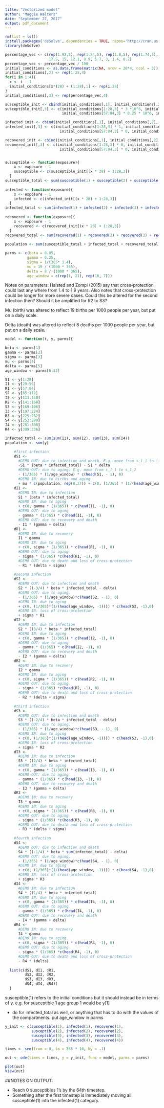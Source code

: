 ```yaml
---
title: "Vectorized model"
author: "Maggie Walters"
date: "September 27, 2017"
output: pdf_document
---
```

```r
rm(list = ls())
install.packages('deSolve', dependencies = TRUE, repos='http://cran.us.r-project.org')
library(deSolve)

```

```r
percentage_vec <- c(rep(1.92,5), rep(1.84,5), rep(1.8,5), rep(1.74,5),
                    17.5, 15, 12.1, 8.9, 5.7, 3, 1.4, 0.2)
percentage_vec <- percentage_vec / 100
initial_conditions <- as.data.frame(matrix(NA, nrow = 28*4, ncol = 3))
initial_conditions[,2] <- rep(1:28,4)
for(i in 1:4){
  x <- i - 1
  initial_conditions[x*(28) + (1:28),1] <- rep(i,28)
}
initial_conditions[,3] <- rep(percentage_vec,4)

susceptible_init <- cbind(initial_conditions[,1], initial_conditions[,2], rep(NA, 112))
susceptible_init[,3] <- c(initial_conditions[1:28,3] * 3 *10^6, initial_conditions[29:56,3] * 1.5 * 10^6, 
                          initial_conditions[57:84,3] * 0.25 * 10^6, initial_conditions[85:112,3] * 0.24 * 10^6)

infected_init <- cbind(initial_conditions[,1], initial_conditions[,2], rep(NA, 112))
infected_init[,3] <- c(initial_conditions[1:28,3] * 1, initial_conditions[29:56,3] * 0, 
                         initial_conditions[57:84,3] * 0, initial_conditions[85:112,3] * 0)

recovered_init <- cbind(initial_conditions[,1], initial_conditions[,2], rep(NA, 112))
recovered_init[,3] <- c(initial_conditions[1:28,3] * 0, initial_conditions[29:56,3] * 0, 
                         initial_conditions[57:84,3] * 0, initial_conditions[85:112,3] * 0)


susceptible <- function(exposure){
    x <- exposure - 1
    susceptible <- c(susceptible_init[(x * 28) + 1:28,3])
  }
susceptible_total <- sum(susceptible(1) + susceptible(2) + susceptible(3) + susceptible(4))
  
infected <- function(exposure){
    x <- exposure - 1
    infected <- c(infected_init[(x * 28) + 1:28,3])
  } 
infected_total <- sum(infected(1) + infected(2) + infected(3) + infected(4))
  
recovered <- function(exposure){
    x <- exposure - 1
    recovered <- c(recovered_init[(x * 28) + 1:28,3])
  } 
recovered_total <- sum(recovered(1) + recovered(2) + recovered(3) + recovered(4))
  
population <- sum(susceptible_total + infected_total + recovered_total)

parms <- c(beta = 0.05,
          gamma = 0.25,
          sigma = 1/(365* 1.4),
          mu = 19 / (1000 * 365),
          delta = 8 / (1000 * 365),
          age_window = c(rep(1, 21), rep(10, 7)))


```

Notes on parameters:
Halsted and Zompi (2015) say that cross-protection could last any where from 1.4 to 1.9 years. Also notes that cross-protection could be longer for more severe cases. Could this be altered for the second infection then? Should it be amplified for R2 to S3?

Mu (birth) was altered to reflect 19 births per 1000 people per year, but put on a daily scale. 

Delta (death) was altered to reflect 8 deaths per 1000 people per year, but put on a daily scale. 

```r
model <- function(t, y, parms){

beta <- parms[1]
gamma <- parms[2]
sigma <- parms[3]
mu <- parms[4]
delta <- parms[5]
age_window <- parms[6:33]

S1 <- y[1:28]
I1 <- y[29:56]
R1 <- y[57:84]
S2 <- y[85:112]
I2 <- y[113:140]
R2 <- y[141:168]
S3 <- y[169:196]
I3 <- y[197:224]
R3 <- y[225:252]
S4 <- y[253:280]
I4 <- y[281:308]
R4 <- y[309:336]

infected_total <- sum(sum(I1), sum(I2), sum(I3), sum(I4))
population <- sum(y)

    #first infection
    dS1 <-  
      #DEMO OUT: due to infection and death. E.g. move from s_1_1 to i_1_1
      -S1 * (beta * infected_total) - S1 * delta 
      #DEMO OUT: due to aging. E.g. move from s_1_1 to s_1_2
      - (1/365) * (1/age_window) * c(head(S1, - 1), 0)
      #DEMO IN: due to births and aging
      + mu * c(population, rep(0,27)) + c(0, (1/365) * (1/(head(age_window, -1)))) * c(head(S1, -1), 0)
    dI1 <- 
      #DEMO IN: due to infection 
      S1 * (beta * infected_total)
      #DEMO IN: due to aging
      + c(0, gamma * (1/365)) * c(head(I1, -1), 0)
      #DEMO OUT: due to aging
      - gamma * (1/365) * c(head(I1, -1), 0)
      #DEMO OUT: due to recovery and death
      - I1 * (gamma + delta)
    dR1 <-
      #DEMO IN: due to recovery
      I1 * gamma 
      #DEMO IN: due to aging
      + c(0, sigma * (1/365)) * c(head(R1, -1), 0)
      #DEMO OUT: due to aging
      - sigma * (1/365) *c(head(R1, -1), 0)
      #DEMO OUT: due to death and loss of cross-protection
      - R1 * (delta + sigma)
    
    #second infection
    dS2 <- 
      #DEMO OUT: due to infection and death
      S2 * ((-3/4) * beta * infected_total - delta) 
      #DEMO OUT: due to aging.
      - (1/365) * (1/age_window)*c(head(S2, - 1), 0)
      #DEMO IN: due to aging 
      + c(0, (1/365)*(1/(head(age_window, -1)))) * c(head(S2, -1),0)
      #DEMO IN: loss of cross-protection
      + sigma * R1 
    dI2 <- 
      #DEMO IN: due to infection
      S2 * ((3/4) * beta * infected_total)
      #DEMO IN: due to aging
      + c(0, gamma * (1/365)) * c(head(I2, -1), 0)
      #DEMO OUT: due to aging
      - gamma * (1/365) * c(head(I2, -1), 0)
      #DEMO OUT: due to recovery and death
      - I2 * (gamma + delta)
    dR2 <-  
      #DEMO IN: due to recovery
      I2 * gamma 
      #DEMO IN: due to aging
      + c(0, sigma * (1/365)) * c(head(R2, -1), 0)
      #DEMO OUT: due to aging
      - sigma * (1/365) *c(head(R2, -1), 0)
      #DEMO OUT: due to death and loss of cross-protection
      - R2 * (delta + sigma)
    
    #third infection
    dS3 <- 
      #DEMO OUT: due to infection and death
      S3 * ((-2/4) * beta * infected_total - delta) 
      #DEMO OUT: due to aging.
      - (1/365) * (1/age_window)*c(head(S3, - 1), 0) 
      #DEMO IN: due to aging 
      + c(0, (1/365)*(1/(head(age_window, -1)))) * c(head(S3, -1),0)
      #DEMO IN: loss of cross-protection
      + sigma * R2
    dI3 <- 
      #DEMO IN: due to infection
      S3 * ((2/4) * beta * infected_total) 
      #DEMO IN: due to aging
      + c(0, gamma * (1/365)) * c(head(I3, -1), 0)
      #DEMO OUT: due to aging
      - gamma * (1/365) * c(head(I3, -1), 0)
      #DEMO OUT: due to recovery and death
      - I3 * (gamma + delta)
    dR3 <- 
      #DEMO IN: due to recovery
      I3 * gamma 
      #DEMO IN: due to aging
      + c(0, sigma * (1/365)) * c(head(R3, -1), 0)
      #DEMO OUT: due to aging
      - sigma * (1/365) *c(head(R3, -1), 0)
      #DEMO OUT: due to death and loss of cross-protection
      - R3 * (delta + sigma) 
    
    #fourth infection
    dS4 <- 
      #DEMO OUT: due to infection and death
      S4 * ((-1/4) * beta * sum(infected_total) - delta) 
      #DEMO OUT: due to aging.
      - (1/365) * (1/age_window)*c(head(S4, - 1), 0)
      #DEMO IN: due to aging 
      + c(0, (1/365)*(1/(head(age_window, -1)))) * c(head(S4, -1),0)
      #DEMO IN: loss of cross-protection
      + sigma * R3
    dI4 <- 
      #DEMO IN: due to infection
      S4 * ((1/4) * beta * infected_total) 
      #DEMO IN: due to aging
      + c(0, gamma * (1/365)) * c(head(I4, -1), 0)
      #DEMO OUT: due to aging
      - gamma * (1/365) * c(head(I4, -1), 0)
      #DEMO OUT: due to recovery and death
      - I4 * (gamma + delta)
    dR4 <- 
      #DEMO IN: due to recovery
      I4 * gamma 
      #DEMO IN: due to aging
      + c(0, sigma * (1/365)) * c(head(R4, -1), 0)
      #DEMO OUT: due to aging
      - sigma * (1/365) *c(head(R4, -1), 0)
      #DEMO OUT: due to death and loss of cross-protection
      - R4 * (delta) 
    
  list(c(dS1, dI1, dR1,
         dS2, dI2, dR2,
         dS3, dI3, dR3,
         dS4, dI4, dR4))
  }
```
susceptible(1) refers to the initial conditions but it should instead be in terms of y. e.g. for susceptible 1 age group 1 would be y[1]

* do for infected_total as well, or anything that has to do with the values of the compartments.
put age_window in parms


```r
y_init <- c(susceptible(1), infected(1), recovered(1),
            susceptible(2), infected(2), recovered(2),
            susceptible(3), infected(3), recovered(3),
            susceptible(4), infected(4), recovered(4))

times <- seq(from = 0, to = 365 * 10, by = .1)

out <- ode(times = times, y = y_init, func = model, parms = parms)

plot(out)
View(out)
```

##NOTES ON OUTPUT:

* Reach 0 susceptibles 1's by the 64th timestep. 
* Something after the first timestep is immediately moving all susceptible(1) into the infected(1) category. 





